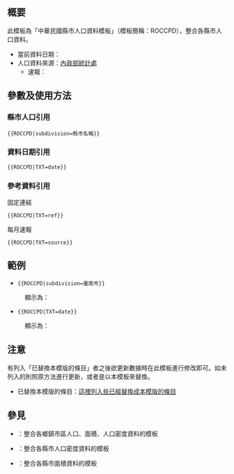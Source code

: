<noinclude>{{Documentation subpage}}</noinclude>
== 概要 ==
此模板為「中華民國縣市人口資料模板」（模板簡稱：ROCCPD），整合各縣市人口資料。
*當前資料日期：{{ROCCPD|TXT=date}}
*人口資料來源：[https://www.ris.gov.tw/app/portal/346 內政部統計處]
**速報：{{ROCCPD|TXT=source}}

== 參數及使用方法 ==
===縣市人口引用===
<code><nowiki>{{ROCCPD|subdivision=縣市名稱}}</nowiki></code>

===資料日期引用===
<code><nowiki>{{ROCCPD|TXT=date}}</nowiki></code>

===參考資料引用===
;固定連結
<code><nowiki>{{ROCCPD|TXT=ref}}</nowiki></code>
;每月速報
<code><nowiki>{{ROCCPD|TXT=source}}</nowiki></code>

== 範例 ==
*<code><nowiki>{{ROCCPD|subdivision=臺南市}}</nowiki></code>
:顯示為：{{ROCCPD|subdivision=臺南市}}

*<code><nowiki>{{ROCCPD|TXT=date}}</nowiki></code>
:顯示為：{{ROCCPD|TXT=date}}

== 注意 ==
有列入「已替換本模版的條目」者之後欲更新數據時在此模板進行修改即可。如未列入的則照原方法進行更新，或者是以本模板來替換。
*已替換本模版的條目：[[Special:链入页面/Template:中華民國縣市人口資料模板|這裡列入些已經替換成本模版的條目]]

== 參見 ==
*{{tl|TWTSData}}：整合各鄉鎮市區人口、面積、人口密度資料的模板
*{{tl|中華民國縣市人口密度資料模板}}：整合各縣市人口密度資料的模板
*{{tl|中華民國縣市面積資料模板}}：整合各縣市面積資料的模板